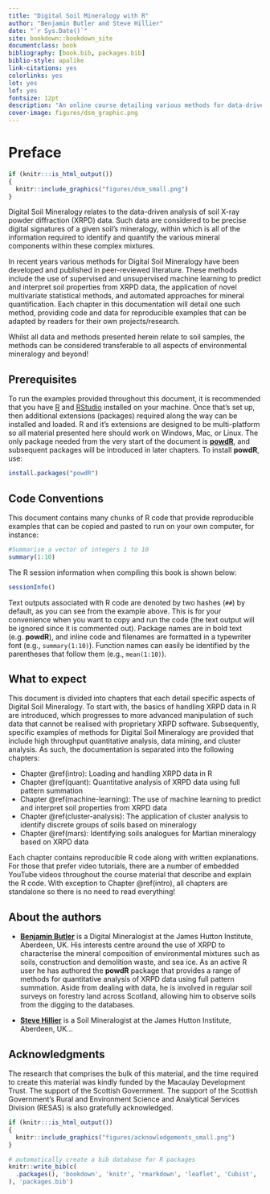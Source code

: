 ```yaml
--- 
title: "Digital Soil Mineralogy with R"
author: "Benjamin Butler and Steve Hillier"
date: "`r Sys.Date()`"
site: bookdown::bookdown_site
documentclass: book
bibliography: [book.bib, packages.bib]
biblio-style: apalike
link-citations: yes
colorlinks: yes
lot: yes
lof: yes
fontsize: 12pt
description: "An online course detailing various methods for data-driven analysis of X-ray powder diffraction using R"
cover-image: figures/dsm_graphic.png
---
```


# Preface {-}

```r
if (knitr:::is_html_output())
{
  knitr::include_graphics("figures/dsm_small.png")
}
```

Digital Soil Mineralogy relates to the data-driven analysis of soil X-ray powder diffraction (XRPD) data. Such data are considered to be precise digital signatures of a given soil's mineralogy, within which is all of the information required to identify and quantify the various mineral components within these complex mixtures.

In recent years various methods for Digital Soil Mineralogy have been developed and published in peer-reviewed literature. These methods include the use of supervised and unsupervised machine learning to predict and interpret soil properties from XRPD data, the application of novel multivariate statistical methods, and automated approaches for mineral quantification. Each chapter in this documentation will detail one such method, providing code and data for reproducible examples that can be adapted by readers for their own projects/research.

Whilst all data and methods presented herein relate to soil samples, the methods can be considered transferable to all aspects of environmental mineralogy and beyond!

## Prerequisites {-}
To run the examples provided throughout this document, it is recommended that you have [R](https://www.r-project.org/) and [RStudio](https://www.rstudio.com/products/rstudio/) installed on your machine. Once that's set up, then additional extensions (packages) required along the way can be installed and loaded. R and it's extensions are designed to be multi-platform so all material presented here should work on Windows, Mac, or Linux. The only package needed from the very start of the document is [**powdR**](https://cran.r-project.org/web/packages/powdR/index.html), and subsequent packages will be introduced in later chapters. To install **powdR**, use:

```r
install.packages("powdR")
```

## Code Conventions {-}
This document contains many chunks of R code that provide reproducible examples that can be copied and pasted to run on your own computer, for instance:

```r
#Summarise a vector of integers 1 to 10
summary(1:10)
```

The R session information when compiling this book is shown below:

```r
sessionInfo()
```

Text outputs associated with R code are denoted by two hashes (`##`) by default, as you can see from the example above. This is for your convenience when you want to copy and run the code (the text output will be ignored since it is commented out). Package names are in bold text (e.g. **powdR**), and inline code and filenames are formatted in a typewriter font (e.g., `summary(1:10)`). Function names can easily be identified by the parentheses that follow them (e.g., `mean(1:10)`).


## What to expect {-}
This document is divided into chapters that each detail specific aspects of Digital Soil Mineralogy. To start with, the basics of handling XRPD data in R are introduced, which progresses to more advanced manipulation of such data that cannot be realised with proprietary XRPD software. Subsequently, specific examples of methods for Digital Soil Mineralogy are provided that include high throughput quantitative analysis, data mining, and cluster analysis. As such, the documentation is separated into the following chapters:

* Chapter \@ref(intro): Loading and handling XRPD data in R
* Chapter \@ref(quant): Quantitative analysis of XRPD data using full pattern summation
* Chapter \@ref(machine-learning): The use of machine learning to predict and interpret soil properties from XRPD data
* Chapter \@ref(cluster-analysis): The application of cluster analysis to identify discrete groups of soils based on mineralogy
* Chapter \@ref(mars): Identifying soils analogues for Martian mineralogy based on XRPD data

Each chapter contains reproducible R code along with written explanations. For those that prefer video tutorials, there are a number of embedded YouTube videos throughout the course material that describe and explain the R code. With exception to Chapter \@ref(intro), all chapters are standalone so there is no need to read everything!

## About the authors {-}
* [**Benjamin Butler**](https://www.hutton.ac.uk/staff/benjamin-butler) is a Digital Mineralogist at the James Hutton Institute, Aberdeen, UK. His interests centre around the use of XRPD to characterise the mineral composition of environmental mixtures such as soils, construction and demolition waste, and sea ice. As an active R user he has authored the **powdR** package that provides a range of methods for quantitative analysis of XRPD data using full pattern summation. Aside from dealing with data, he is involved in regular soil surveys on forestry land across Scotland, allowing him to observe soils from the digging to the databases.

* [**Steve Hillier**](https://www.hutton.ac.uk/staff/steve-hillier) is a Soil Mineralogist at the James Hutton Institute, Aberdeen, UK...

## Acknowledgments {-}
The research that comprises the bulk of this material, and the time required to create this material was kindly funded by the Macaulay Development Trust. The support of the Scottish Government. The support of the Scottish Government’s Rural and Environment Science and Analytical Services Division (RESAS) is also gratefully acknowledged.

```r
if (knitr:::is_html_output())
{
  knitr::include_graphics("figures/acknowledgements_small.png")
}
```

```r
# automatically create a bib database for R packages
knitr::write_bib(c(
  .packages(), 'bookdown', 'knitr', 'rmarkdown', 'leaflet', 'Cubist', 'caret'
), 'packages.bib')
```
